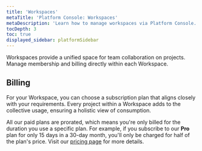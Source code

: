 ```yaml
---
title: 'Workspaces'
metaTitle: 'Platform Console: Workspaces'
metaDescription: 'Learn how to manage workspaces via Platform Console.'
tocDepth: 3
toc: true
displayed_sidebar: platformSidebar
---
```


<TopBlock>

Workspaces provide a unified space for team collaboration on projects. Manage membership and billing directly within each Workspace.

</TopBlock>

## Billing

For your Workspace, you can choose a subscription plan that aligns closely with your requirements. Every project within a Workspace adds to the collective usage, ensuring a holistic view of consumption.

All our paid plans are prorated, which means you're only billed for the duration you use a specific plan. For example, if you subscribe to our **Pro** plan for only 15 days in a 30-day month, you'll only be charged for half of the plan's price. Visit our [pricing page](https://www.prisma.io/pricing) for more details.